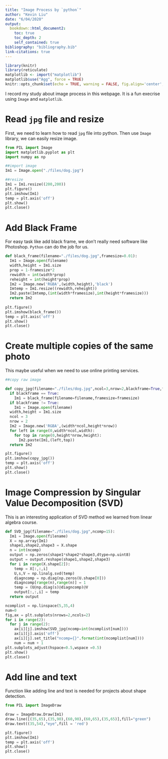 ```yaml
---
title: "Image Process by `python`"
author: "Kevin Liu"
date: "6/04/2020"
output: 
  bookdown::html_document2:
    toc: true
    toc_depth: 2
    self_contained: true
bibliography: "bibliography.bib"
link-citations: true
---
```


```r
library(knitr)
library(reticulate)
matplotlib <- import("matplotlib")
matplotlib$use("Agg", force = TRUE)
knitr::opts_chunk$set(echo = TRUE, warning = FALSE, fig.align='center',python = reticulate::eng_python, fig.width = 1,fig.height = 1, eval = TRUE)
```

I record my study about image process in this webpage. It is a fun execrise using `Image` and `matplotlib`. 

# Read `jpg` file and resize

First, we need to learn how to read `jpg` file into python. Then use `Image` library, we can easily resize image.

```python
from PIL import Image
import matplotlib.pyplot as plt
import numpy as np

##import image
Im1 = Image.open("./files/dog.jpg")

##resize
Im1 = Im1.resize((200,200))
plt.figure()
plt.imshow(Im1)
temp = plt.axis('off')
plt.show()
plt.close()
```

# Add Black Frame

For easy task like add black frame, we don't really need software like Photoshop. `Python` can do the job for us.

```python
def black_frame(filename="./files/dog.jpg",framesize=0.01):
  Im1 = Image.open(filename)
  width,height = Im1.size
  prop = 1-framesize*2
  rewidth = int(width*prop)
  reheight = int(height*prop)
  Im2 = Image.new('RGBA',(width,height),'black')
  Imtemp = Im1.resize((rewidth,reheight))
  Im2.paste(Imtemp,(int(width*framesize),int(height*framesize)))
  return Im2
  
plt.figure()
plt.imshow(black_frame())
temp = plt.axis('off')
plt.show()
plt.close()
```

# Create multiple copies of the same photo

This maybe useful when we need to use online printing services.

```python
##copy raw image

def copy_jpg(filename="./files/dog.jpg",ncol=3,nrow=2,blackframe=True,framesize=0.01):
  if blackframe == True:
    Im1 = black_frame(filename=filename,framesize=framesize)
  if blackframe != True:
    Im1 = Image.open(filename)
  width,height = Im1.size
  ncol = 3
  nrow = 2
  Im2 = Image.new('RGBA',(width*ncol,height*nrow))
  for left in range(0,width*ncol,width):
    for top in range(0,height*nrow,height):
      Im2.paste(Im1,(left,top))
  return Im2

plt.figure()
plt.imshow(copy_jpg())
temp = plt.axis('off')
plt.show()
plt.close()
```

# Image Compression by Singular Value Decomposition (SVD)

This is an interesting application of SVD method we learned from linear algebra course.

```python
def SVD_jpg(filename="./files/dog.jpg",ncomp=15):
  Im1 = Image.open(filename)
  X = np.array(Im1)
  shape1,shape2,shape3 = X.shape
  n = int(ncomp)
  output = np.zeros(shape1*shape2*shape3,dtype=np.uint8)
  output = output.reshape(shape1,shape2,shape3)
  for i in range(X.shape[2]):
    temp = X[:,:,i]
    U,s,V = np.linalg.svd(temp)
    diagncomp = np.diag(np.zeros(U.shape[0]))
    diagncomp[range(n),range(n)] = 1
    temp = (U@np.diag(s)@diagncomp)@V
    output[:,:,i] = temp
  return output

ncomplist = np.linspace(5,35,4)
num=0
fig,ax = plt.subplots(nrows=2,ncols=2)
for i in range(2):
  for j in range(2):
    ax[i][j].imshow(SVD_jpg(ncomp=int(ncomplist[num])))
    ax[i][j].axis('off')
    ax[i][j].set_title("ncomp={}".format(int(ncomplist[num])))
    num = num + 1
plt.subplots_adjust(hspace=0.5,wspace =0.5)
plt.show()
plt.close()
```

# Add line and text

Function like adding line and text is needed for projects about shape detection.

```python
from PIL import ImageDraw

draw = ImageDraw.Draw(Im1)
draw.line([(35,65),(35,90),(60,90),(60,65),(35,65)],fill="green")
draw.text((35,54),"eye",fill = 'red')

plt.figure()
plt.imshow(Im1)
temp = plt.axis('off')
plt.show()
plt.close()
```